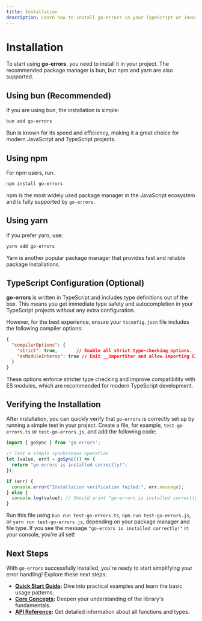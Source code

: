 ```yaml
---
title: Installation
description: Learn how to install go-errors in your TypeScript or JavaScript project.
---
```


# Installation

To start using **go-errors**, you need to install it in your project.  The recommended package manager is bun, but npm and yarn are also supported.

## Using bun (Recommended)

If you are using bun, the installation is simple:

```bash
bun add go-errors
```

Bun is known for its speed and efficiency, making it a great choice for modern JavaScript and TypeScript projects.

## Using npm

For npm users, run:

```bash
npm install go-errors
```

npm is the most widely used package manager in the JavaScript ecosystem and is fully supported by `go-errors`.

## Using yarn

If you prefer yarn, use:

```bash
yarn add go-errors
```

Yarn is another popular package manager that provides fast and reliable package installations.

## TypeScript Configuration (Optional)

**go-errors** is written in TypeScript and includes type definitions out of the box.  This means you get immediate type safety and autocompletion in your TypeScript projects without any extra configuration.

However, for the best experience, ensure your `tsconfig.json` file includes the following compiler options:

```json
{
  "compilerOptions": {
    "strict": true,       // Enable all strict type-checking options.
    "esModuleInterop": true // Emit __importStar and allow importing CJS modules as default imports.
  }
}
```

These options enforce stricter type checking and improve compatibility with ES modules, which are recommended for modern TypeScript development.

## Verifying the Installation

After installation, you can quickly verify that `go-errors` is correctly set up by running a simple test in your project. Create a file, for example, `test-go-errors.ts` or `test-go-errors.js`, and add the following code:

```typescript
import { goSync } from 'go-errors';

// Test a simple synchronous operation
let [value, err] = goSync(() => {
  return "go-errors is installed correctly!";
});

if (err) {
  console.error("Installation verification failed:", err.message);
} else {
  console.log(value); // Should print "go-errors is installed correctly!"
}
```

Run this file using `bun run test-go-errors.ts`, `npm run test-go-errors.js`, or `yarn run test-go-errors.js`, depending on your package manager and file type. If you see the message `"go-errors is installed correctly!"` in your console, you're all set!

## Next Steps

With `go-errors` successfully installed, you're ready to start simplifying your error handling!  Explore these next steps:

- **[Quick Start Guide](/docs/getting-started/quick-start-guide):**  Dive into practical examples and learn the basic usage patterns.
- **[Core Concepts](/docs/getting-started/core-concepts):**  Deepen your understanding of the library's fundamentals.
- **[API Reference](/docs/api-reference):**  Get detailed information about all functions and types.
